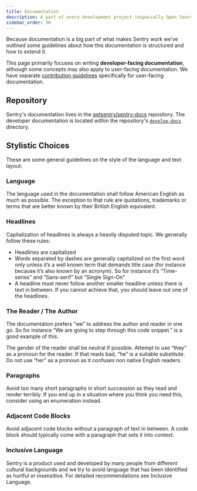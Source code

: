 ```yaml
---
title: Documentation
description: A part of every development project (especially Open Source projects) is documentation that explains how it works. Sentry is not any different.
sidebar_order: 30
---
```


Because documentation is a big part of what makes Sentry work we’ve outlined some guidelines about how this documentation is structured and how to extend it.

This page primarily focuses on writing **developer-facing documentation**, although some concepts may also apply to user-facing documentation. We have separate [contribution guidelines](https://docs.sentry.io/contributing/) specifically for user-facing documentation.

## Repository

Sentry's documentation lives in the [getsentry/sentry-docs](https://github.com/getsentry/sentry-docs) repository. The developer documentation is located within the repository's [`develop-docs`](https://github.com/getsentry/sentry-docs/tree/master/develop-docs) directory.

## Stylistic Choices

These are some general guidelines on the style of the language and text layout:

### Language

The language used in the documentation shall follow American English as much as possible. The exception to that rule are quotations, trademarks or terms that are better known by their British English equivalent.

### Headlines

Capitalization of headlines is always a heavily disputed topic. We generally follow these rules:

- Headlines are capitalized
- Words separated by dashes are generally capitalized on the first word only unless it’s a well known term that demands title case (for instance because it’s also known by an acronym). So for instance it’s “Time-series” and “Sans-serif” but “Single Sign-On”
- A headline must never follow another smaller headline unless there is text in between. If you cannot achieve that, you should leave out one of the headlines.

### The Reader / The Author

The documentation prefers “we” to address the author and reader in one go. So for instance “We are going to step through this code snippet.” is a good example of this.

The gender of the reader shall be neutral if possible. Attempt to use “they” as a pronoun for the reader. If that reads bad, “he” is a suitable substitute. Do not use “her” as a pronoun as it confuses non native English readers.

### Paragraphs

Avoid too many short paragraphs in short succession as they read and render terribly. If you end up in a situation where you think you need this, consider using an enumeration instead.

### Adjacent Code Blocks

Avoid adjacent code blocks without a paragraph of text in between. A code block should typically come with a paragraph that sets it into context.

### Inclusive Language

Sentry is a product used and developed by many people from different cultural backgrounds and we try to avoid language that has been identified as hurtful or insensitive. For detailed recommendations see <Link to="/getting-started/inclusive-language/">Inclusive Language</Link>.
